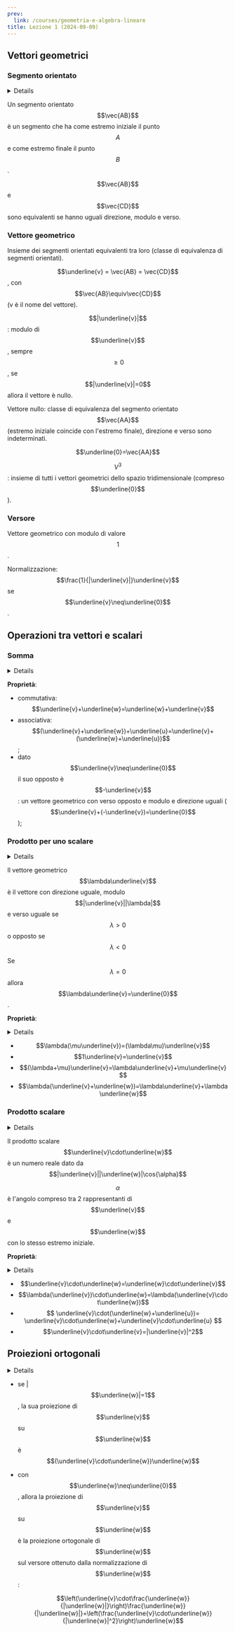 ```yaml
---
prev:
  link: /courses/geometria-e-algebra-lineare
title: Lezione 1 (2024-09-09)
---
```



## Vettori geometrici

### Segmento orientato

<Details summary="Dati">

- $$A$$ e $$B$$ in uno spazio tridimensionale.

</Details>

Un segmento orientato $$\vec{AB}$$ è un segmento che ha come estremo iniziale il
punto $$A$$ e come estremo finale il punto $$B$$.

$$\vec{AB}$$ e $$\vec{CD}$$ sono equivalenti se hanno uguali direzione, modulo e
verso.

### Vettore geometrico

Insieme dei segmenti orientati equivalenti tra loro (classe di equivalenza di
segmenti orientati).

$$\underline{v} = \vec{AB} = \vec{CD}$$, con $$\vec{AB}\equiv\vec{CD}$$ (v è il
nome del vettore).

$$|\underline{v}|$$: modulo di $$\underline{v}$$, sempre $$\ge{0}$$, se
$$|\underline{v}|=0$$ allora il vettore è nullo.

Vettore nullo: classe di equivalenza del segmento orientato $$\vec{AA}$$
(estremo iniziale coincide con l'estremo finale), direzione e verso sono
indeterminati.

$$\underline{0}=\vec{AA}$$

$$V^3$$: insieme di tutti i vettori geometrici dello spazio tridimensionale
(compreso $$\underline{0}$$).

### Versore

Vettore geometrico con modulo di valore $$1$$.

Normalizzazione: $$\frac{1}{|\underline{v}|}\underline{v}$$ se
$$\underline{v}\neq\underline{0}$$.

## Operazioni tra vettori e scalari

### Somma

<Details summary="Dati">

- $$\underline{v}$$ e $$\underline{w}$$, con rappresentanti
  $$\underline{v}=\vec{AB}$$, $$\underline{w}=\vec{BC}$$;
- $$\underline{v}+\underline{w}$$ come la classe di equivalenza $$\vec{AC}$$;

</Details>

**Proprietà**:

- commutativa: $$\underline{v}+\underline{w}=\underline{w}+\underline{v}$$
- associativa:
  $$(\underline{v}+\underline{w})+\underline{u}=\underline{v}+(\underline{w}+\underline{u})$$;
- dato $$\underline{v}\neq\underline{0}$$ il suo opposto è $$-\underline{v}$$:
  un vettore geometrico con verso opposto e modulo e direzione uguali
  ($$\underline{v}+(-\underline{v})=\underline{0}$$);

### Prodotto per uno scalare

<Details summary="Dati">

- $$\underline{v}\neq\underline{0}$$;
- $$\lambda\neq0$$ (un numero reale (scalare));

</Details>

Il vettore geometrico $$\lambda\underline{v}$$ è il vettore con direzione
uguale, modulo $$|\underline{v}||\lambda|$$ e verso uguale se $$\lambda>0$$ o
opposto se $$\lambda<0$$

Se $$\lambda=0$$ allora $$\lambda\underline{v}=\underline{0}$$.

**Proprietà**:

<Details summary="Dati">

- $$\forall\underline{v}$$, $$\underline{w}$$;
- $$\forall\lambda$$, $$\mu$$;

</Details>

- $$\lambda(\mu\underline{v})=(\lambda\mu)\underline{v}$$
- $$1\underline{v}=\underline{v}$$
- $$(\lambda+\mu)\underline{v}=\lambda\underline{v}+\mu\underline{v}$$
- $$\lambda(\underline{v}+\underline{w})=\lambda\underline{v}+\lambda\underline{w}$$

### Prodotto scalare

<Details summary="Dati">

- $$\underline{v}$$, $$\underline{w}$$.

</Details>

Il prodotto scalare $$\underline{v}\cdot\underline{w}$$ è un numero reale dato
da $$|\underline{v}||\underline{w}|\cos{\alpha}$$

$$\alpha$$ è l'angolo compreso tra 2 rappresentanti di $$\underline{v}$$ e
$$\underline{w}$$ con lo stesso estremo iniziale.

**Proprietà**:

<Details summary="Dati">

- $$\forall\underline{v}$$, $$\underline{w}$$, $$\underline{u}$$;
- $$\forall\lambda\in{R}$$;

</Details>

- $$\underline{v}\cdot\underline{w}=\underline{w}\cdot\underline{v}$$
- $$\lambda(\underline{v})\cdot\underline{w}=\lambda(\underline{v}\cdot\underline{w})$$
- $$
  \underline{v}\cdot(\underline{w}+\underline{u})=
  \underline{v}\cdot\underline{w}+\underline{v}\cdot\underline{u}
  $$
- $$\underline{v}\cdot\underline{v}=|\underline{v}|^2$$

## Proiezioni ortogonali

<Details summary="Dati">

- $$\underline{v}$$, $$\underline{w}$$.

</Details>

- se |$$\underline{w}|=1$$, la sua proiezione di $$\underline{v}$$ su
  $$\underline{w}$$ è $$(\underline{v}\cdot\underline{w})\underline{w}$$
- con $$\underline{w}\neq\underline{0}$$, allora la proiezione di
  $$\underline{v}$$ su $$\underline{w}$$ è la proiezione ortogonale di
  $$\underline{w}$$ sul versore ottenuto dalla normalizzazione di
  $$\underline{w}$$:

  $$\left(\underline{v}\cdot\frac{\underline{w}}{|\underline{w}|}\right)\frac{\underline{w}}{|\underline{w}|}=\left(\frac{\underline{v}\cdot\underline{w}}{|\underline{w}|^2}\right)\underline{w}$$
